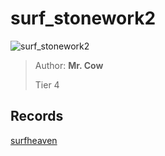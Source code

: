 
# surf_stonework2

![surf_stonework2](https://raw.githubusercontent.com/Sayt123/SurfMapPics/Maps-and-bonuses/csgo/surf_stonework2.jpg)

> Author: **Mr. Cow**
>
> Tier 4

## Records

[surfheaven](https://surfheaven.eu/map/surf_stonework2)
